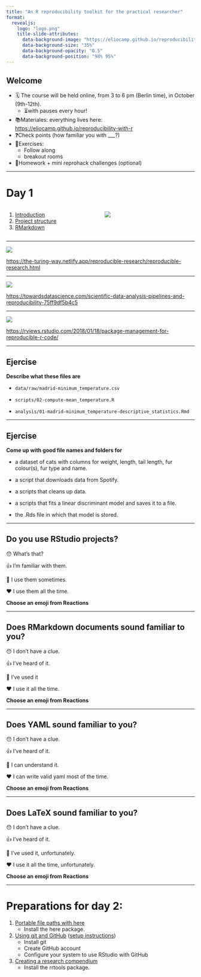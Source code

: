 ```yaml
---
title: "An R reproducibility toolkit for the practical researcher"
format: 
  revealjs:
    logo: "logo.png"
    title-slide-attributes:
      data-background-image: "https://eliocamp.github.io/reproducibility-with-r/sheep.svg"
      data-background-size: "35%"
      data-background-opacity: "0.5" 
      data-background-position: "98% 95%"
---
```


## Welcome

::: {.incremental}

-   🗓️ The course will be held online, from 3 to 6 pm (Berlin time), in October (9th-12th).
    -   ⏳with pauses every hour!
-   📚Materiales: everything lives here: <https://eliocamp.github.io/reproducibility-with-r>
-   ❓Check points (how familiar you with \_\_\_?)
-   🏃Exercises:
    -   Follow along
    -   breakout rooms
-   📑Homework + mini reprohack challenges (optional)

:::

--------------------

# Day 1

:::: {.columns}

::: {.column width="50%"}

1.  [Introduction](/reproducibility-with-r/materials/day1/01-introduction/)
2.  [Project structure](/reproducibility-with-r/materials/day1/02-projects/)
3.  [RMarkdown](/reproducibility-with-r/materials/day1/03-rmarkdown/) 

:::

::: {.column width="50%"}

![](logo.png) 

::: 

:::: 

------------------------------------------------------------------------

![](reproducible-matrix.jpg)

<https://the-turing-way.netlify.app/reproducible-research/reproducible-research.html>

------------------------------------------------------------------------

![](repro-spectrum.png)

<https://towardsdatascience.com/scientific-data-analysis-pipelines-and-reproducibility-75ff9df5b4c5>

------------------------------------------------------------------------

![](spectrum-notext.png)

<https://rviews.rstudio.com/2018/01/18/package-management-for-reproducible-r-code/>


------------------------------------------------------------------------

## Ejercise

**Describe what these files are**


* `data/raw/madrid-minimum_temperature.csv`

* `scripts/02-compute-mean_temperature.R`

* `analysis/01-madrid-minimum_temperature-descriptive_statistics.Rmd`



------------------------------------------------------------------------

## Ejercise

**Come up with good file names and folders for**

* a dataset of cats with columns for weight, length, tail length, fur colour(s), fur type and name.

* a script that downloads data from Spotify.

* a scripts that cleans up data.

* a scripts that fits a linear discriminant model and saves it to a file.

* the .Rds file in which that model is stored.

------------------------------------------------------------------------

## Do you use RStudio projects?

😯 What's that?

👍 I'm familiar with them.

👏 I use them sometimes.

❤️ I use them all the time.

**Choose an emoji from Reactions**

------------------------------------------------------------------------

## Does RMarkdown documents sound familiar to you?

😯 I don't have a clue.

👍 I've heard of it.

👏 I've used it

❤️ I use it all the time.

**Choose an emoji from Reactions**

------------------------------------------------------------------------

## Does YAML sound familiar to you?

😯 I don't have a clue.

👍 I've heard of it.

👏 I can understand it.

❤️ I can write valid yaml most of the time.

**Choose an emoji from Reactions**

------------------------------------------------------------------------

## Does LaTeX sound familiar to you?

😯 I don't have a clue.

👍 I've heard of it.

👏 I've used it, unfortunately.

❤️ I use it all the time, unfortunately.

**Choose an emoji from Reactions**

------------------------------------------------------------------------

# Preparations for day 2:

1.  [Portable file paths with here](/reproducibility-with-r/materials/day2/01-here/)
    -   Install the here package.
2.  [Using git and GitHub](/reproducibility-with-r/materials/day2/02-git/) ([setup instructions](/reproducibility-with-r/materials/day0/#git-and-github))
    -   Install git
    -   Create GitHub account
    -   Configure your system to use RStudio with GitHub
3.  [Creating a research compendium](/reproducibility-with-r/materials/day2/03-rrtools/)
    -   Install the rrtools package.
